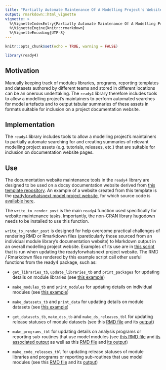 ```yaml
---
title: "Partially Automate Maintenance Of A Modelling Project's Website"
output: rmarkdown::html_vignette
vignette: >
  %\VignetteIndexEntry{Partially Automate Maintenance Of A Modelling Project's Website}
  %\VignetteEngine{knitr::rmarkdown}
  %\VignetteEncoding{UTF-8}
---
```


```r
knitr::opts_chunk$set(echo = TRUE, warning = FALSE)
```
```r
library(ready4) 
```

## Motivation
Manually keeping track of modules libraries, programs, reporting templates and datasets authored by different teams and stored in different locations can be an onerous undertaking. The `ready4` library therefore includes tools to allow a modelling project’s maintainers to perform automated searches for model artefacts and to output tabular summaries of these assets in formats suitable for inclusion on a project documentation website.

## Implementation
The `ready4` library includes tools to allow a modelling project's maintainers to partially automate searching for and creating summaries of relevant modelling project assets (e.g. tutorials, releases, etc.) that are suitable for inclusion on documentation website pages.

## Use
The documentation website maintenance tools in the `ready4` library are designed to be used on a docsy documentation website derived from [this template repository](https://github.com/ready4-dev/ready4web). An example of a website created from this template is the [readyforwhatsnext model project website](https://readyforwhatsnext.org/), for which source code is [available here](https://github.com/ready4-dev/readyforwhatsnext). 

The `write_to_render_post` is the main `ready4` function used specifically for website maintenance tasks. Importantly, the non-CRAN library [hugodown](https://github.com/r-lib/hugodown) needs to be installed to use this function.

`write_to_render_post` is designed for help overcome practical challenges of rendering RMD or Rmarkdown files (pareticularly those sourced from an individual module library's documentation website) to Markdown output in an overall modelling project website. Examples of its use are in [this script](https://github.com/ready4-dev/readyforwhatsnext/blob/main/runme.R) that is run when updating the readyforwhatsnext project website. The RMD / Rmarkdown files rendered by this example script call other useful functions from the ready4 package, such as:

- `get_libraries_tb`,  `update_libraries_tb` and `print_packages` for updating details on module libraries (see [this example](https://readyforwhatsnext.org/docs/tutorials/finding/libraries/))

- `make_modules_tb` and `print_modules` for updating details on individual modules (see [this example](https://readyforwhatsnext.org/docs/tutorials/finding/individual/))

- `make_datasets_tb` and `print_data` for updating details on module datasets (see [this example](https://readyforwhatsnext.org/docs/tutorials/finding/finding-data/))    

- `get_datasets_tb`, `make_dss_tb` and `make_ds_releases_tbl` for updating release statuses of module datasets (see this [RMD file](https://github.com/ready4-dev/readyforwhatsnext/blob/main/content/en/blog/releases/Datasets/Model-Data/People-Datasets/index_Body.Rmd) and its [output](https://readyforwhatsnext.org/blog/2024/01/25/datasets-for-modelling-people-releases/))

- `make_programs_tbl` for updating details on analysis programs or reporting sub-routines that use model modules (see [this RMD file](https://github.com/ready4-dev/readyforwhatsnext/blob/main/content/en/docs/Analyses/Find/index_Body.Rmd) and [its associated output](https://readyforwhatsnext.org/docs/analyses/find/#current-readyforhwatsnext-programs) as well as this [RMD file](https://github.com/ready4-dev/readyforwhatsnext/blob/main/content/en/docs/Reporting/index_Body.Rmd) and [its output](https://readyforwhatsnext.org/docs/reporting/#current-readyforwhatsnext-subroutines))

- `make_code_releases_tbl` for updating release statuses of module libraries and programs or reporting sub-routines that use model modules (see this [RMD file](https://github.com/ready4-dev/readyforwhatsnext/blob/main/content/en/blog/releases/Executables/Programs/index_Body.Rmd) and its [output](https://readyforwhatsnext.org/blog/2024/01/25/programs-releases/))


